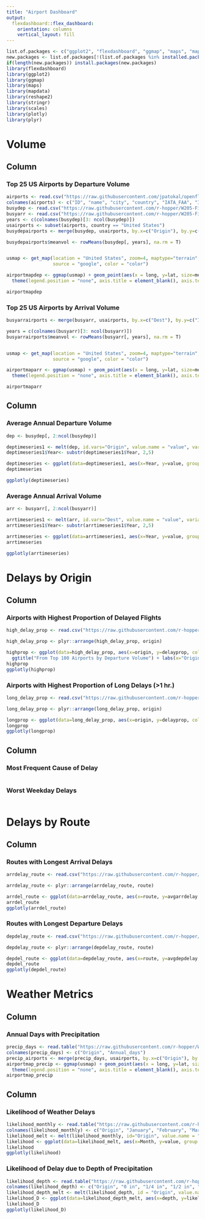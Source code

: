 ```yaml
---
title: "Airport Dashboard"
output: 
  flexdashboard::flex_dashboard:
    orientation: columns
    vertical_layout: fill
---
```


```r

list.of.packages <- c("ggplot2", "flexdashboard", "ggmap", "maps", "mapdata", "reshape2", "stringr", "scales", "plotly", "plyr")
new.packages <- list.of.packages[!(list.of.packages %in% installed.packages()[,"Package"])]
if(length(new.packages)) install.packages(new.packages)
library(flexdashboard)
library(ggplot2)
library(ggmap)
library(maps)
library(mapdata)
library(reshape2)
library(stringr)
library(scales)
library(plotly)
library(plyr)
```

Volume
======================================================================= 

Column {.tabset}
-----------------------------------------------------------------------

### Top 25 US Airports by Departure Volume

```r
airports <- read.csv("https://raw.githubusercontent.com/jpatokal/openflights/master/data/airports.dat", header = FALSE)
colnames(airports) <- c("ID", "name", "city", "country", "IATA_FAA", "ICAO", "lat", "long", "altitude", "timezone", "DST")
busydep <- read.csv("https://raw.githubusercontent.com/r-hopper/W205-Final-Project/master/flight_app/final_csv/top25airportsdep.csv")
busyarr <- read.csv("https://raw.githubusercontent.com/r-hopper/W205-Final-Project/master/flight_app/final_csv/top25airportsarr.csv")
years <- c(colnames(busydep)[3: ncol(busydep)])  
usairports <- subset(airports, country == "United States")
busydepairports <- merge(busydep, usairports, by.x=c("Origin"), by.y=c("IATA_FAA"))

busydepairports$meanvol <- rowMeans(busydep[, years], na.rm = T)


usmap <- get_map(location = "United States", zoom=4, maptype="terrain",
                 source = "google", color = "color")

airportmapdep <- ggmap(usmap) + geom_point(aes(x = long, y=lat, size=meanvol, color = Origin), data=busydepairports, alpha = 1.0) +
  theme(legend.position = "none", axis.title = element_blank(), axis.text = element_blank(), axis.line = element_blank())

airportmapdep

```


### Top 25 US Airports by Arrival Volume
```r

busyarrairports <- merge(busyarr, usairports, by.x=c("Dest"), by.y=c("IATA_FAA"))

years = c(colnames(busyarr)[3: ncol(busyarr)])
busyarrairports$meanvol <- rowMeans(busyarr[, years], na.rm = T)


usmap <- get_map(location = "United States", zoom=4, maptype="terrain",
                 source = "google", color = "color")

airportmaparr <- ggmap(usmap) + geom_point(aes(x = long, y=lat, size=meanvol, color = Dest), data=busyarrairports, alpha = 1.0) +
  theme(legend.position = "none", axis.title = element_blank(), axis.text = element_blank(), axis.line = element_blank())

airportmaparr
```


Column {data-width=500}
-----------------------------------------------------------------------

### Average Annual Departure Volume

```r

dep <- busydep[, 2:ncol(busydep)]

deptimeseries1 <- melt(dep, id.vars="Origin", value.name = "value", variable.name = "Year")
deptimeseries1$Year<- substr(deptimeseries1$Year, 2,5) 

deptimeseries <- ggplot(data=deptimeseries1, aes(x=Year, y=value, group = Origin, color = Origin)) + geom_line() + geom_point(size=1, shape = 21, fill = "white") + labs(x="Year", y= "Annual Departure Volume") + scale_y_continuous(labels = comma) + theme(axis.text.x=element_text(angle=90, hjust=1))
deptimeseries

ggplotly(deptimeseries)

```

### Average Annual Arrival Volume

```r

arr <- busyarr[, 2:ncol(busyarr)]

arrtimeseries1 <- melt(arr, id.vars="Dest", value.name = "value", variable.name = "Year")
arrtimeseries1$Year<- substr(arrtimeseries1$Year, 2,5) 

arrtimeseries <- ggplot(data=arrtimeseries1, aes(x=Year, y=value, group = Dest, color = Dest)) + geom_line() + geom_point(size=1, shape = 21, fill = "white") + labs(x="Year", y= "Annual Arrival Volume") + scale_y_continuous(labels = comma) + theme(axis.text.x=element_text(angle=90, hjust=1))
arrtimeseries

ggplotly(arrtimeseries)

```





Delays by Origin
=======================================================================

Column {.tabset}
-----------------------------------------------------------------------

### Airports with Highest Proportion of Delayed Flights

```r
high_delay_prop <- read.csv("https://raw.githubusercontent.com/r-hopper/W205-Final-Project/master/flight_app/final_csv/highest_delay_prop.csv", header = TRUE)

high_delay_prop <- plyr::arrange(high_delay_prop, origin)

highprop <- ggplot(data=high_delay_prop, aes(x=origin, y=delayprop, color=origin, fill=origin)) + geom_bar(stat = "identity") + 
  ggtitle("From Top 100 Airports by Departure Volume") + labs(x="Origin", y="Proportion of Delayed Flights") + scale_y_continuous(labels=comma)  + theme(axis.text.x=element_text(angle=90, hjust=1), plot.title= element_text(color="#666666", size=12, hjust=.7))  + theme(legend.position="none")
highprop
ggplotly(highprop)
```

### Airports with Highest Proportion of Long Delays (>1 hr.)

```r
long_delay_prop <- read.csv("https://raw.githubusercontent.com/r-hopper/W205-Final-Project/master/flight_app/final_csv/highest_long_delay_prop.csv", header = TRUE)

long_delay_prop <- plyr::arrange(long_delay_prop, origin)

longprop <- ggplot(data=long_delay_prop, aes(x=origin, y=delayprop, color=origin, fill=origin)) + geom_bar(stat = "identity") + ggtitle("From Top 100 Airports by Departure Volume") + labs(x="Origin", y="Proportion of Flights Delayed > 1 Hour") + scale_y_continuous(labels=comma)  + theme(axis.text.x=element_text(angle=90, hjust=1), plot.title= element_text(color="#666666", size=12, hjust=.7))  + theme(legend.position="none")
longprop
ggplotly(longprop)
```



Column {data-width=500}
-----------------------------------------------------------------------

### Most Frequent Cause of Delay 

```r

```

### Worst Weekday Delays 

```r

```


Delays by Route
=======================================================================

Column
-----------------------------------------------------------------------

### Routes with Longest Arrival Delays

```r
arrdelay_route <- read.csv("https://raw.githubusercontent.com/r-hopper/W205-Final-Project/master/flight_app/final_csv/arr_delay_route.csv", header = TRUE)

arrdelay_route <- plyr::arrange(arrdelay_route, route)

arrdel_route <- ggplot(data=arrdelay_route, aes(x=route, y=avgarrdelay, color=route, fill=route)) + geom_bar(stat = "identity") + ggtitle("Longest Average Arrival Delays") + labs(x="Route", y="Arrival Delay (Minutes)") + scale_y_continuous(labels=comma)  + theme(axis.text.x=element_text(angle=90, hjust=1), plot.title= element_text(color="#666666", size=12, hjust=.5))+ theme(legend.position="none")
arrdel_route
ggplotly(arrdel_route)
```


### Routes with Longest Departure Delays
```r
depdelay_route <- read.csv("https://raw.githubusercontent.com/r-hopper/W205-Final-Project/master/flight_app/final_csv/dep_delay_route.csv", header = TRUE)

depdelay_route <- plyr::arrange(depdelay_route, route)

depdel_route <- ggplot(data=depdelay_route, aes(x=route, y=avgdepdelay, color=route, fill=route)) + geom_bar(stat = "identity") + ggtitle("Longest Average Departure Delays") + labs(x="Route", y="Departure Delay (Minutes)") + scale_y_continuous(labels=comma)  + theme(axis.text.x=element_text(angle=90, hjust=1), plot.title= element_text(color="#666666", size=12, hjust=.5))+ theme(legend.position="none")
depdel_route
ggplotly(depdel_route)
```

Weather Metrics 
=======================================================================

Column
-----------------------------------------------------------------------

### Annual Days with Precipitation

```r
precip_days <- read.table("https://raw.githubusercontent.com/r-hopper/W205-Final-Project/master/flight_app/final_csv/Q1_precip_days_ann.tsv", sep = '\t', header = FALSE)
colnames(precip_days) <- c("Origin", "Annual_days")
precip_airports <- merge(precip_days, usairports, by.x=c("Origin"), by.y=c("IATA_FAA"))
airportmap_precip <- ggmap(usmap) + geom_point(aes(x = long, y=lat, size=Annual_days, color = Origin), data=precip_airports, alpha = 1.0) +
  theme(legend.position = "none", axis.title = element_blank(), axis.text = element_blank(), axis.line = element_blank())
airportmap_precip
```


Column {data-width=500}
-----------------------------------------------------------------------

### Likelihood of Weather Delays

```r
likelihood_monthly <- read.table("https://raw.githubusercontent.com/r-hopper/W205-Final-Project/master/flight_app/final_csv/Q2_likelihood_month.tsv", sep = '\t', header = FALSE)
colnames(likelihood_monthly) <- c("Origin", "January", "February", "March", "April", "May", "June", "July", "August", "September", "October", "November", "December")
likelihood_melt <- melt(likelihood_monthly, id="Origin", value.name = "value", variable.name = "Month")
likelihood <- ggplot(data=likelihood_melt, aes(x=Month, y=value, group = Origin, color = Origin)) + geom_line() + geom_point(size=1, shape = 21, fill = "white") + labs(x="Month", y= "Percentage of Flights Delayed by Weather") + scale_y_continuous(labels = comma) + theme(axis.text.x=element_text(angle=90, hjust=1))
likelihood
ggplotly(likelihood)
```

### Likelihood of Delay due to Depth of Precipitation

```r
likelihood_depth <- read.table("https://raw.githubusercontent.com/r-hopper/W205-Final-Project/master/flight_app/final_csv/Q3_lilkelihood_based_on_depth.tsv", sep = '\t', header = FALSE)
colnames(likelihood_depth) <- c("Origin", "0 in", "1/4 in", "1/2 in", "1 in", "1.5 in", "2 in", "3 in", "4 in")
likelihood_depth_melt <- melt(likelihood_depth, id = "Origin", value.name = "likelihood", variable.name = "depth")
likelihood_D <- ggplot(data=likelihood_depth_melt, aes(x=depth, y=likelihood, group = Origin, color = Origin)) + geom_line() + geom_point(size=1, shape = 21, fill = "white") + labs(x="Depth of Rainfall", y= "Likelihood of Delay") + scale_y_continuous(labels = comma) + theme(axis.text.x=element_text(angle=90, hjust=1))
likelihood_D
ggplotly(likelihood_D)
```
